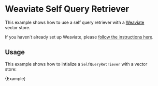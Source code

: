 # Weaviate Self Query Retriever

This example shows how to use a self query retriever with a [Weaviate](https://weaviate.io/) vector store.

If you haven't already set up Weaviate, please [follow the instructions here](/docs/modules/indexes/vector_stores/integrations/weaviate.mdx).

## Usage

This example shows how to intialize a `SelfQueryRetriever` with a vector store:


<CodeBlock language="typescript">{Example}</CodeBlock>

